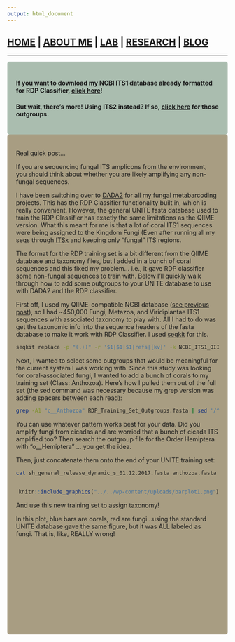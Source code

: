 ```yaml
---
output: html_document
---
```

## [HOME](http://gzahn.github.io/) | [ABOUT ME](http://gzahn.github.io/about-me/) | [LAB](http://gzahn.github.io/lab/) | [RESEARCH](http://gzahn.github.io/pubs_and_pres/) | [BLOG](http://gzahn.github.io/blog-archive/)

___

<style>
div.gray { background-color:#aabdaf; border-radius: 5px; padding: 20px;}
</style>
<div class = "gray">

#### If you want to download my NCBI ITS1 database already formatted for RDP Classifier, [click here](https://github.com/gzahn/Protocols/blob/master/RDP_Training_Set_Outgroups.fasta.gz)!

#### But wait, there’s more!  Using ITS2 instead?  If so, [click here](https://github.com/gzahn/Protocols/blob/master/RDP_Training_Set_ITS2_Outgroups.fasta.gz) for those outgroups.

</div>

<style>
div.blue { background-color:#a89d82; border-radius: 5px; padding: 20px;}
</style>
<div class = "blue">

Real quick post…

If you are sequencing fungal ITS amplicons from the environment, you should think about whether you are likely amplifying any non-fungal sequences.

I have been switching over to [DADA2](https://benjjneb.github.io/dada2/) for all my fungal metabarcoding projects. This has the RDP Classifier functionality built in, which is really convenient.  However, the general UNITE fasta database used to train the RDP Classifier has exactly the same limitations as the QIIME version.  What this meant for me is that a lot of coral ITS1 sequences were being assigned to the Kingdom Fungi (Even after running all my seqs through [ITSx](https://anaconda.org/bioconda/itsxpress) and keeping only “fungal” ITS regions.

The format for the RDP training set is a bit different from the QIIME database and taxonomy files, but I added in a bunch of coral sequences and this fixed my problem… i.e., it gave RDP classifier some non-fungal sequences to train with.  Below I’ll quickly walk through how to add some outgroups to your UNITE database to use with DADA2 and the RDP classifier.

First off, I used my QIIME-compatible NCBI database ([see previous post](http://gzahn.github.io/blog-archive/limitations-of-the-unite-fungal-database/)), so I had ~450,000 Fungi, Metazoa, and Viridiplantae ITS1 sequences with associated taxonomy to play with.  All I had to do was get the taxonomic info into the sequence headers of the fasta database to make it work with RDP Classifier. I used [seqkit](https://github.com/shenwei356/seqkit) for this.

```bash
seqkit replace -p "(.+)" -r '$1|$1|$1|refs|{kv}' -k NCBI_ITS1_QIIME_Taxonomy_cleaned.fasta NCBI_ITS1_QIIME_DB_cleaned.fasta > RDP_Training_Set_Outgroups.fasta
```

Next, I wanted to select some outgroups that would be meaningful for the current system I was working with. Since this study was looking for coral-associated fungi, I wanted to add a bunch of corals to my training set (Class: Anthozoa). Here’s how I pulled them out of the full set (the sed command was necessary because my grep version was adding spacers between each read):

```bash
grep -A1 "c__Anthozoa" RDP_Training_Set_Outgroups.fasta | sed '/^--$/d' > anthozoa.fasta
```

You can use whatever pattern works best for your data. Did you amplify fungi from cicadas and are worried that a bunch of cicada ITS amplified too? Then search the outgroup file for the Order Hemiptera with “o__Hemiptera” ... you get the idea.

Then, just concatenate them onto the end of your UNITE training set:

```bash
cat sh_general_release_dynamic_s_01.12.2017.fasta anthozoa.fasta > sh_general_release_dynamic_s_01.12.2017_w_anthozoa.fasta
```

<div style= "float:right;position: relative;">
```r
knitr::include_graphics("../../wp-content/uploads/barplot1.png")
```
</div>

And use this new training set to assign taxonomy!

In this plot, blue bars are corals, red are fungi…using the standard UNITE database gave the same figure, but it was ALL labeled as fungi. That is, like, REALLY wrong! 
<br><br><br><br><br><br><br><br><br><br><br><br>

</div>